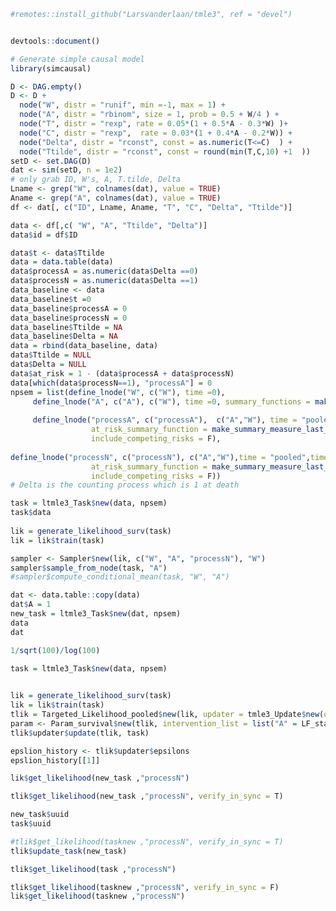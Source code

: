 
```r
#remotes::install_github("Larsvanderlaan/tmle3", ref = "devel")


devtools::document()

```





```r


# Generate simple causal model
library(simcausal)

D <- DAG.empty()
D <- D +
  node("W", distr = "runif", min =-1, max = 1) +
  node("A", distr = "rbinom", size = 1, prob = 0.5 + W/4 ) +
  node("T", distr = "rexp", rate = 0.05*(1 + 0.5*A - 0.3*W) )+
  node("C", distr = "rexp",  rate = 0.03*(1 + 0.4*A - 0.2*W)) +
  node("Delta", distr = "rconst", const = as.numeric(T<=C)  ) +
  node("Ttilde", distr = "rconst", const = round(min(T,C,10) +1  ))
setD <- set.DAG(D)
dat <- sim(setD, n = 1e2)
# only grab ID, W's, A, T.tilde, Delta
Lname <- grep("W", colnames(dat), value = TRUE)
Aname <- grep("A", colnames(dat), value = TRUE)
df <- dat[, c("ID", Lname, Aname, "T", "C", "Delta", "Ttilde")]

data <- df[,c( "W", "A", "Ttilde", "Delta")]
data$id = df$ID

data$t <- data$Ttilde 
data = data.table(data)
data$processA = as.numeric(data$Delta ==0)
data$processN = as.numeric(data$Delta ==1)
data_baseline <- data
data_baseline$t =0
data_baseline$processA = 0
data_baseline$processN = 0
data_baseline$Ttilde = NA
data_baseline$Delta = NA
data = rbind(data_baseline, data)
data$Ttilde = NULL
data$Delta = NULL
data$at_risk = 1 - (data$processA + data$processN)
data[which(data$processN==1), "processA"] = 0
npsem = list(define_lnode("W", c("W"), time =0), 
     define_lnode("A", c("A"), c("W"), time =0, summary_functions = make_summary_measure_baseline(c("W"))),
     
     define_lnode("processA", c("processA"),  c("A","W"), time = "pooled",times_to_pool = seq(1,max(data$t)), summary_functions = make_summary_measure_baseline(c("A", "W")),
                  at_risk_summary_function = make_summary_measure_last_value("at_risk", strict_past  = T), node_type = "counting_process",
                  include_competing_risks = F),
     
define_lnode("processN", c("processN"), c("A","W"),time = "pooled",times_to_pool = seq(1,max(data$t)), summary_functions = make_summary_measure_baseline(c("A", "W")),
                  at_risk_summary_function = make_summary_measure_last_value("at_risk", strict_past = T), node_type = "counting_process",
                  include_competing_risks = F))
# Delta is the counting process which is 1 at death
```






```r
task = ltmle3_Task$new(data, npsem)
task$data
 
lik = generate_likelihood_surv(task)
lik = lik$train(task)
```






```r

sampler <- Sampler$new(lik, c("W", "A", "processN"), "W")
sampler$sample_from_node(task, "A")
#sampler$compute_conditional_mean(task, "W", "A")
```



```r
dat <- data.table::copy(data)
dat$A = 1
new_task = ltmle3_Task$new(dat, npsem)
data
dat
```

```r
1/sqrt(100)/log(100)

```

```r
task = ltmle3_Task$new(data, npsem)

 
lik = generate_likelihood_surv(task)
lik = lik$train(task)
tlik = Targeted_Likelihood_pooled$new(lik, updater = tmle3_Update$new(one_dimensional = T,constrain_step=T, delta_epsilon = 0.1, maxit = 100))
param <- Param_survival$new(tlik, intervention_list = list("A" = LF_static$new("A", value = 1)), outcome_node = "processN")
tlik$updater$update(tlik, task)
```




```r
epslion_history <- tlik$updater$epsilons
epslion_history[[1]]
```

```r
lik$get_likelihood(new_task ,"processN")

tlik$get_likelihood(new_task ,"processN", verify_in_sync = T)
```
```r
new_task$uuid
task$uuid
```

```r
#tlik$get_likelihood(tasknew ,"processN", verify_in_sync = T)
tlik$update_task(new_task)

```

```r
tlik$get_likelihood(task ,"processN")

tlik$get_likelihood(tasknew ,"processN", verify_in_sync = F)
lik$get_likelihood(tasknew ,"processN")
```


